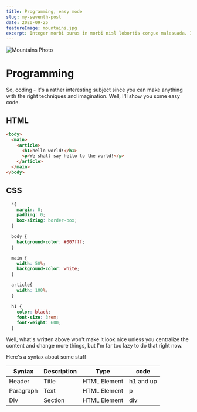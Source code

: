 ```yaml
---
title: Programming, easy mode
slug: my-seventh-post
date: 2020-09-25
featureImage: mountains.jpg
excerpt: Integer morbi purus in morbi nisl lobortis congue malesuada. Id turpis posuere nam habitasse at mus viverra.
---
```


![Mountains Photo](mountains.jpg)

# Programming
So, coding - it's a rather interesting subject since you can make anything with the right techniques and imagination. Well, I'll show you some easy code.

## HTML

```html
<body>
  <main>
    <article>
      <h1>hello world!</h1>
      <p>We shall say hello to the world!</p>
    </article>
  </main>
</body>
```

## CSS
```css
  *{
    margin: 0;
    padding: 0;
    box-sizing: border-box;
  }

  body {
    background-color: #007fff;
  }

  main {
    width: 50%;
    background-color: white;
  }

  article{
    width: 100%;
  }

  h1 {
    color: black;
    font-size: 3rem;
    font-weight: 600;
  }
```

Well, what's written above won't make it look nice unless you centralize the content and change more things, but I'm far too lazy to do that right now.

Here's a syntax about some stuff

| Syntax    | Description | Type         | code         | 
| --------- | ----------- | ------------ | -------------| 
| Header    | Title       | HTML Element | h1  and up   |
| Paragraph | Text        | HTML Element | p            |
| Div       | Section     | HTML Element | div          |
